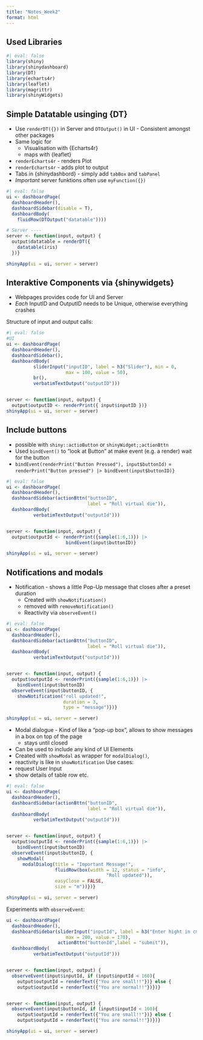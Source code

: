 ```yaml
---
title: "Notes_Week2"
format: html
---
```

## Used Libraries
```r
#| eval: false
library(shiny)
library(shinydashboard)
library(DT)
library(echarts4r)
library(leaflet)
library(magrittr)
library(shinyWidgets)
```




## Simple Datatable usinging {DT}

- Use `renderDT({})` in Server and `DTOutput()` in UI - Consistent amongst other packages
- Same logic for
    - Visualisation with {Echarts4r}
    - maps with  {leaflet}
    
- `renderEcharts4r` - renders Plot
- `renderEcharts4r` - adds plot to output 
- Tabs in {shinydashbord} - simply add `tabBox` and `tabPanel`
- *Important* server funktions often use `myFunction({})`

```r
#| eval: false
ui <- dashboardPage(
  dashboardHeader(),
  dashboardSidebar(disable = T),
  dashboardBody(
    fluidRow(DTOutput("datatable"))))

# Server ----
server <- function(input, output) {
  output$datatable = renderDT({
    datatable(iris)
  })}

shinyApp(ui = ui, server = server)
```

## Interaktive Components via {shinywidgets}

- Webpages provides code for UI and Server
- *Each* InputID and OutputID needs to be Unique, otherwise everything crashes

Structure of input and output calls:

```r
#| eval: false
#UI
ui <- dashboardPage(
  dashboardHeader(),
  dashboardSidebar(),
  dashboardBody(
          sliderInput("inputID", label = h3("Slider"), min = 0, 
                      max = 100, value = 50),
          br(),
          verbatimTextOutput("outputID")))


server <- function(input, output) {
  output$outputID <- renderPrint({ input$inputID })}
shinyApp(ui = ui, server = server)
```

## Include buttons
- possible with `shiny::actioButton` or `shinyWidget;;actionBttn`
- Used `bindEvent()` to "look at Button" at make event (e.g. a render) wait for the button
- `bindEvent(renderPrint("Button Pressed"), input$buttonId)` = `renderPrint("Button pressed") |> bindEvent(input$buttonID)}` 

```r
#| eval: false
ui <- dashboardPage(
  dashboardHeader(),
  dashboardSidebar(actionBttn("buttonID",
                              label = "Roll virtual die")),
  dashboardBody(
          verbatimTextOutput("outputId")))


server <- function(input, output) {
  output$outputId <- renderPrint({sample(1:6,1)}) |>
                      bindEvent(input$buttonID)}

shinyApp(ui = ui, server = server)
```

## Notifications and modals

- Notification - shows a little Pop-Up message that closes after a preset duration
  - Created with `showNotification()`
  - removed with `removeNotification()`
  - Reactivity via  `observeEvent()`

```r
#| eval: false
ui <- dashboardPage(
  dashboardHeader(),
  dashboardSidebar(actionBttn("buttonID",
                              label = "Roll virtual die")),
  dashboardBody(
          verbatimTextOutput("outputId")))


server <- function(input, output) {
  output$outputId <- renderPrint({sample(1:6,1)}) |>
    bindEvent(input$buttonID)
  observeEvent(input$buttonID, {
    showNotification("roll updated!",
                     duration = 3,
                     type = "message")})}

shinyApp(ui = ui, server = server)
``` 
  

- Modal dialogue - Kind of like a "pop-up box", allows to show messages in a box on top of the page  
    - stays until closed 
- Can be used to include any kind of UI Elements
- Created with `showModal` as wrapper for `modalDialog()`, 
- reactivity is like in `showNotification`
Use cases:
- request User Input
- show details of table row etc. 


```r
#| eval: false
ui <- dashboardPage(
  dashboardHeader(),
  dashboardSidebar(actionBttn("buttonID",
                              label = "Roll virtual die")),
  dashboardBody(
          verbatimTextOutput("outputId")))


server <- function(input, output) {
  output$outputId <- renderPrint({sample(1:6,1)}) |>
    bindEvent(input$buttonID)
  observeEvent(input$buttonID, {
    showModal(
      modalDialog(title = "Important Message!",
                  fluidRow(box(width = 12, status = "info",
                                     "Roll updated")),
                  easyClose = FALSE,
                  size = "m"))})}

shinyApp(ui = ui, server = server)
``` 
Experiments with `observeEvent`: 

```r
ui <- dashboardPage(
  dashboardHeader(),
  dashboardSidebar(sliderInput("inputId", label = h3("Enter hight in cm"), min = 100, 
                      max = 200, value = 170),
                   actionBttn("buttonId",label = "submit")),
  dashboardBody(
          verbatimTextOutput("outputId")))


server <- function(input, output) {
  observeEvent(input$inputId, if (input$inputId < 160){
    output$outputId = renderText({"You are small!!"})} else {
    output$outputId = renderText({"You are normal!!"})})}


server <- function(input, output) {
  observeEvent(input$buttonId, if (input$inputId < 160){
    output$outputId = renderText({"You are small!!"})} else {
    output$outputId = renderText({"You are normal!!"})})}

shinyApp(ui = ui, server = server)

```


